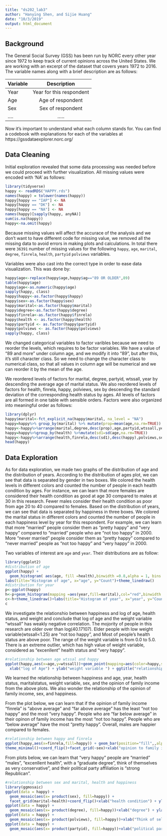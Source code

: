 ```yaml
---
title: "ds202_lab3"
author: "Hanying Shen, and Sijie Huang"
date: "10/3/2019"
output: html_document
---
```


## Background

The General Social Survey (GSS) has been run by NORC every other year since 1972 to keep track of current opinions across the United States. We are working with an excerpt of the dataset that covers years 1972 to 2016. The variable names along with a brief description are as follows: 

| Variable      | Description   |    
| ------------- |:-------------:| 
| Year          | Year for this respondent | 
| Age           | Age of respondent | 
| Sex           | Sex of respondent     | 
|....           | .....      | 

Now it's important to understand what each column stands for. You can find a codebook with explanations for each of the variables at https://gssdataexplorer.norc.org/

## Data Cleaning 

Initial exploration revealed that some data processing was needed before we could proceed with further visualization. All missing values were encoded with 'NA' as follows:
```r
library(tidyverse)
happy <- readRDS("HAPPY.rds")
names(happy) = tolower(names(happy))
happy[happy == "IAP"] <- NA
happy[happy == "DK"] <- NA
happy[happy == "NA"] <- NA
names(happy)[sapply(happy, anyNA)]
sum(is.na(happy))
happy<-na.omit(happy)
```
Because missing values will affect the accurace of the analysis and we don't want to have different code for missing value, we removed all the missing data to avoid errors in making plots and calculations.
In total there were `36391` number of missing values for the following `happy`, `age`, `marital`, `degree`, `finrela`, `health`, `partyid`  `polviews` variables. 


Variables were also cast into the correct type in order to ease data visualization. This was done by:
```r
happy$age<-replace(happy$age,happy$ag=="89 OR OLDER",89)
table(happy$age)
happy$age<-as.numeric(happy$age)
sapply(happy, class)
happy$happy<-as.factor(happy$happy)
happy$sex<-as.factor(happy$sex)
happy$marital<-as.factor(happy$marital)
happy$degree<-as.factor(happy$degree)
happy$finrela<-as.factor(happy$finrela)
happy$health <- as.factor(happy$health)
happy$partyid <- as.factor(happy$partyid)
happy$polviews <- as.factor(happy$polviews)
sapply(happy, class)
```
We changed categorical variables to factor varibles because we need to reorder the levels, which requires to be factor variables. We have a value of "89 and more" under column age, and we modify it into "89", but after this, it's still character class. So we need to change the character class to numerical class, so that all values in column age will be numerical and we can reorder it by the mean of the age. 




We reordered levels of factors for marital, degree, partyid, wtssall, year by descending the average age of marital status. We also reordered levels of factors for health, finrela, happy, polviews, sex by descending the standard deviation of the corresponding health status by ages. All levels of factors are all formed in one table with sensible orders.
Factors were also organized into meaningful order as follows: 
```r
library(dplyr)
happy$marital<-fct_explicit_na(happy$marital, na_level = "NA")
happy=happy%>% group_by(marital) %>% mutate(prop=mean(age,na.rm=TRUE))
happy<-happy%>%arrange(marital,degree,desc(prop),age,partyid,wtssall,year)
happy=happy%>%group_by(health) %>%mutate(sd1=sd(age,na.rm=TRUE))
happy<-happy%>%arrange(health,finrela,desc(sd1),desc(happy),polviews,sex)            
head(happy)
```


## Data Exploration 

As for data exploration, we made two graphs of the distribution of age and the distribution of years. According to the distribution of ages plot, we can see that data is separated by gender in two boxes. We colored the health levels in different colors and counted the number of people in each health condition by ages. For instance, we can learn that more females are considered their health condition as good at age 30 compared to males at 30 in this research. Fewer males consider their health condition as poor from age 20 to 40 compared to females. Based on the distribution of years, we can see that data is separated by happiness in three boxes. We colored the marital status in different colors and counted the number of people in each happiness level by year for this respondent. For example, we can learn that more "married" people consider them as "pretty happy" and "very happy" compared to "married" people who are "not too happy" in 2000. More "never married" people consider them as "pretty happy" compared to "never married" people as "not too happy" and "very happy" in 2000.

Two variables of interest are `age` and `year`. Their distributions are as follow: 
```r
library(ggplot2)
#distribution of age
ggplot(happy) +
  geom_histogram( aes(age, fill =health),binwidth =0.8,alpha = 1, bins =3000,position = "stack")+facet_grid(~sex, scales="free", space="free")+
labs(title="Histogram of age", x="age", y="Count")+theme_linedraw()
#distribution for year
p<-ggplot(happy)
h<-p+geom_histogram(mapping =aes(year,fill=marital),col="red",binwidth =1 ,alpha = .9, bins =30,position = "stack")
c<-h+theme_linedraw()+labs(title="Histogram of year", x="year", y="Count")+facet_grid(~happy, scales="free", space="free")+coord_flip()
c
```



We investigate the relationshio between happiness and log of age, health status, and weight and conclude that log of age and the weight variable "wtssall" has weakly negative correlation. The mojority of people in this research are older over than log(40.17107). Elder people with low weight variable(wtssall<1.25) are "not too happy", and  Most of people's health status are above poor. The range of the weight variable is from 0.0 to 5.0. There is an extreme outlier, which has high value of weight variable, considered as "excenllent" health status and "very happy". 
```r
#relationship between age wtssal and happy
ggplot(happy,aes(x=age,y=wtssall))+geom_point(mapping=aes(color=happy,shape=health,size=0.2),alpha = .6)+ geom_smooth(method = "lm")+
  xlab("log of Age") + ylab("weight variable ") + ggtitle("relationship between happiness and age,health status,weight")
```



We learned the relationship between happiness and age, year, health status, maritalstatus, weight variable, sex, and the opinion of family income from the above plots. We also wonder the relationship of the opinion of family income, sex, and happiness. 

From the plot below, we can learn that if the opinion of family income "finrela" is "above average" and "far above average" has the least "not too happy" and the most "very happy". People who are "far below average" in their opinon of family income has the most "not too happy". People who are "below average" have the most "pretty happy". Overall, males are happier compared to females. 
```r
#relationship between happy and finrela
ggplot(happy,aes(x=finrela,fill=happy)) + geom_bar(position="fill",,alpha = .9)+
theme_minimal()+coord_flip()+facet_grid(~sex)+xlab("opinion to family income") + ylab("sex") + ggtitle("happiness by opinion to family income and sex ")
```





From plots below, we can learn that "very happy" people are "married" "males", "excenllent health", with a "graduate degree", think of themselves as very conservative", and their political party affiliation is "strong Republican".
```r
#relationship between sex and marital, health and happiness 
library(ggmosaic)
ggplot(data = happy) +
  geom_mosaic(aes(x= product(sex), fill=happy)) +
  facet_grid(marital~health)+coord_flip()+xlab("health condition") + ylab("sex and marital status") + ggtitle("happiness by sex,health condition and marital status  ")
ggplot(data = happy) +
  geom_mosaic(aes(x= product(degree), fill=happy))+xlab("degree") + ylab("happiness level") + ggtitle("happiness by degree ")
ggplot(data = happy) +
  geom_mosaic(aes(x= product(polviews), fill=happy))+xlab("Think of self as liberal or conservative") + ylab("happiness level") + ggtitle("happiness by Think of self as liberal or conservative ")
ggplot(data = happy) +
  geom_mosaic(aes(x= product(partyid), fill=happy))+xlab("political party affliation") + ylab("happiness level") + ggtitle("happiness by political party affliation ")
```











